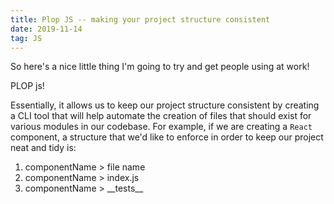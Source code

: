 ```yaml
---
title: Plop JS -- making your project structure consistent
date: 2019-11-14
tag: JS
---
```


So here's a nice little thing I'm going to try and get people using at work!

<TextLink href="https://plopjs.com/">PLOP js!</TextLink>

Essentially, it allows us to keep our project structure consistent by creating a
CLI tool that will help automate the creation of files that should exist for
various modules in our codebase. For example, if we are creating a `React`
component, a structure that we'd like to enforce in order to keep our project
neat and tidy is:

1. componentName > file name
2. componentName > index.js
3. componentName > \_\_tests\_\_
